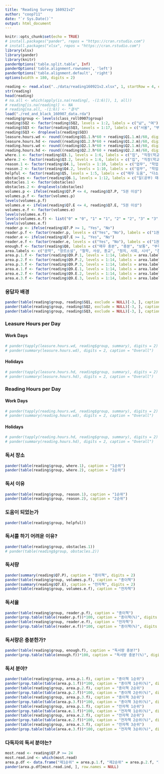 ```yaml
---
title: "Reading Survey 160921v2"
author: "coop711"
date: "`r Sys.Date()`"
output: html_document
---
```


```r
knitr::opts_chunk$set(echo = TRUE)
# install.packages("pander", repos = "https://cran.rstudio.com")
# install.packages("xlsx", repos = "https://cran.rstudio.com")
library(xlsx)
library(pander)
library(knitr)
panderOptions('table.split.table', Inf)
panderOptions('table.alignment.rownames', 'left')
panderOptions('table.alignment.default', 'right')
options(width = 180, digits = 2)
```

<!--### Data-->

```r
reading <- read.xlsx("../data/reading160921v2.xlsx", 1, startRow = 4, endRow = 104, colIndex = c(3:7, 9:32), colClasses = c(rep("character", 6), "numeric", rep("character", 2), rep("numeric", 4), rep("character", 7), rep("numeric", 2), rep("character", 7)), header = TRUE, stringsAsFactors = FALSE)
str(reading)
head(reading)
# na.all <- which(apply(is.na(reading[, -(1:6)]), 1, all))
# reading[is.na(reading)] <- NA
# reading[na.all, -(1:6)] <- "결석"
load("./red_and_black_160907_data.rda")
reading$group <- levels(class_roll0907$group)
reading$SQ2 <- factor(reading$SQ2, levels = 1:2, labels = c("남", "여"))
reading$SQ3 <- factor(reading$SQ3, levels = 1:17, labels = c("서울", "부산", "대구", "인천", "광주", "대전", "울산", "경기", "강원", "충북", "충남", "전북", "전남", "경북", "경남", "제주", "세종"))
reading$SQ3 <- droplevels(reading$SQ3)
leasure.hours.wd <- round((reading$Q1.1.h*60 + reading$Q1.1.m)/60, digits = 2)
leasure.hours.hd <- round((reading$Q1.2.h*60 + reading$Q1.2.m)/60, digits = 2)
reading.hours.wd <- round((reading$Q2.1.h*60 + reading$Q2.1.m)/60, digits = 2)
reading.hours.hd <- round((reading$Q2.2.h*60 + reading$Q2.2.m)/60, digits = 2)
where.1 <- factor(reading$Q3.1, levels = 1:6, labels = c("집", "직장(학교)", "출퇴근(통학)중", "도서관", "장소불문", "기타"))
where.2 <- factor(reading$Q3.2, levels = 1:6, labels = c("집", "직장(학교)", "출퇴근(통학)중", "도서관", "장소불문", "기타"))
reason.1 <- factor(reading$Q4.1, levels = 1:10, labels = c("업무", "학업, 취업", "교양, 인격", "지식, 정보", "즐거운 습관", "대화", "시간보내기", "위로와 평안", "실생활도움", "기타"))
reason.2 <- factor(reading$Q4.2, levels = 1:10, labels = c("업무", "학업, 취업", "교양, 인격", "지식, 정보", "즐거운 습관", "대화", "시간보내기", "위로와 평안", "실생활도움", "기타"))
helpful <- factor(reading$Q5, levels = 1:5, labels = c("매우 도움", "다소 도움", "보통", "별 도움 안됨", "매우 도움 안됨"))
obstacles <- factor(reading$Q6.1, levels = 1:12, labels = c("일(공부) 때문", "싫고 습관화 안됨", "다른 여가활동", "몸 불편", "책 고르기 난감", "읽을 만한 책 없음", "장소 없음", "경제적 여유 없음", "독해 난감", "필요성 못 느낌", "마음의 여유 없음", "기타"))
obstacles.1 <- factor(obstacles)
obstacles.2 <- droplevels(obstacles)
volumes.p <- ifelse(reading$Q7.P <= 4, reading$Q7.P, "5권 이상")
volumes.p.f <- factor(volumes.p)
levels(volumes.p.f)
volumes.e <- ifelse(reading$Q7.E <= 4, reading$Q7.E, "5권 이상")
volumes.e.f <- factor(volumes.e)
levels(volumes.e.f)
levels(volumes.e.f) <- list("0" = "0", "1" = "1", "2" = "2", "3" = "3", "4" = "4", "5권 이상" = "5권 이상")
levels(volumes.e.f)
reader.p <- ifelse(reading$Q7.P >= 1, "Yes", "No")
reader.p.f <- factor(reader.p, levels = c("Yes", "No"), labels = c("1권 이상 읽는다", "1권도 읽지 않는다"))
reader.e <- ifelse(reading$Q7.E >= 1, "Yes", "No")
reader.e.f <- factor(reader.e, levels = c("Yes", "No"), labels = c("1권 이상 읽는다", "1권도 읽지 않는다"))
enough.f <- factor(reading$Q8, labels = c("매우 충분", "충분", "보통", "부족", "매우 부족"))
area.labels <- c("문학", "장르소설", "철학, 사상, 종교", "정치, 사회, 시사", "경제, 경영", "역사, 지리", "예술, 문화", "과학, 기술", "가정, 육아, 요리", "어학, 컴퓨터", "취미, 오락, 여행, 건강", "재테크, 부동산", "자기계발서", "기타")
area.p.1.f <- factor(reading$Q9.P.1, levels = 1:14, labels = area.labels)
area.p.2.f <- factor(reading$Q9.P.2, levels = 1:14, labels = area.labels)
area.p.3.f <- factor(reading$Q9.P.3, levels = 1:14, labels = area.labels)
area.e.1.f <- factor(reading$Q9.E.1, levels = 1:14, labels = area.labels)
area.e.2.f <- factor(reading$Q9.E.2, levels = 1:14, labels = area.labels)
area.e.3.f <- factor(reading$Q9.E.3, levels = 1:14, labels = area.labels)
```

### 응답자 배경

```r
pander(table(reading$group, reading$SQ1, exclude = NULL)[-3, ], caption = "나이")
pander(table(reading$group, reading$SQ2, exclude = NULL)[-3, ], caption = "성별")
pander(table(reading$group, reading$SQ3, exclude = NULL)[-3, ], caption = "지역")
```

### Leasure Hours per Day

#### Work Days

```r
# pander(tapply(leasure.hours.wd, reading$group, summary), digits = 2)
# pander(summary(leasure.hours.wd), digits = 2, caption = "Overall")
```

#### Holidays

```r
# pander(tapply(leasure.hours.hd, reading$group, summary), digits = 2)
# pander(summary(leasure.hours.hd), digits = 2, caption = "Overall")
```

### Reading Hours per Day

#### Work Days

```r
# pander(tapply(reading.hours.wd, reading$group, summary), digits = 2)
# pander(summary(reading.hours.wd), digits = 2, caption = "Overall")
```

#### Holidays

```r
# pander(tapply(reading.hours.hd, reading$group, summary), digits = 2)
# pander(summary(reading.hours.hd), digits = 2, caption = "Overall")
```

### 독서 장소

```r
pander(table(reading$group, where.1), caption = "1순위")
pander(table(reading$group, where.2), caption = "2순위")
```

### 독서 이유

```r
pander(table(reading$group, reason.1), caption = "1순위")
pander(table(reading$group, reason.2), caption = "2순위")
```

### 도움이 되었는가

```r
pander(table(reading$group, helpful))
```

### 독서를 하기 어려운 이유?

```r
pander(table(reading$group, obstacles.1))
# pander(table(reading$group, obstacles.2))
```

### 독서량

```r
pander(summary(reading$Q7.P), caption = "종이책", digits = 2)
pander(table(reading$group, volumes.p.f), caption = "종이책")
pander(summary(reading$Q7.E), caption = "전자책", digits = 2)
pander(table(reading$group, volumes.e.f), caption = "전자책")
```

### 독서율

```r
pander(table(reading$group, reader.p.f), caption = "종이책")
pander(prop.table(table(reader.p.f))*100, caption = "종이책(%)", digits = 2)
pander(table(reading$group, reader.e.f), caption = "전자책")
pander(prop.table(table(reader.e.f))*100, caption = "종이책(%)", digits = 2)
```

### 독서량은 충분한가?

```r
pander(table(reading$group, enough.f), caption = "독서량 충분?")
pander(prop.table(table(enough.f))*100, caption = "독서량 충분?(%)", digits = 2)
```

### 독서 분야?

```r
pander(table(reading$group, area.p.1.f), caption = "종이책 1순위")
pander(prop.table(table(area.p.1.f))*100, caption = "종이책 1순위(%)", digits = 2)
pander(table(reading$group, area.p.2.f), caption = "종이책 2순위")
pander(prop.table(table(area.p.2.f))*100, caption = "종이책 2순위(%)", digits = 2)
pander(table(reading$group, area.p.3.f), caption = "종이책 3순위")
pander(prop.table(table(area.p.3.f))*100, caption = "종이책 3순위(%)", digits = 2)
pander(table(reading$group, area.p.1.f), caption = "전자책 1순위")
pander(prop.table(table(area.e.1.f))*100, caption = "전자책 1순위(%)", digits = 2)
pander(table(reading$group, area.e.2.f), caption = "전자책 2순위")
pander(prop.table(table(area.e.2.f))*100, caption = "전자책 2순위(%)", digits = 2)
pander(table(reading$group, area.e.3.f), caption = "전자책 3순위")
pander(prop.table(table(area.e.3.f))*100, caption = "전자책 3순위(%)", digits = 2)
```

### 다독자의 독서 분야는?

```r
most.read <- reading$Q7.P >= 24 
most.read.ind <- which(most.read)
area.p.df <- data.frame("제1순위" = area.p.1.f, "제2순위" = area.p.2.f, "제3순위" = area.p.3.f)
pander(area.p.df[most.read.ind, ], row.names = NULL)
```
